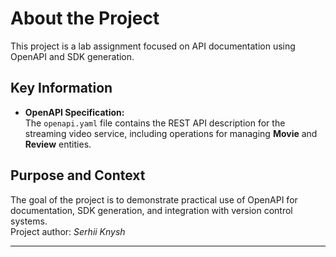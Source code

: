 # About the Project

This project is a lab assignment focused on API documentation using OpenAPI and SDK generation.

## Key Information

- **OpenAPI Specification:**  
  The `openapi.yaml` file contains the REST API description for the streaming video service, including operations for managing **Movie** and **Review** entities.

## Purpose and Context

The goal of the project is to demonstrate practical use of OpenAPI for documentation, SDK generation, and integration with version control systems.  
Project author: *Serhii Knysh*

---
